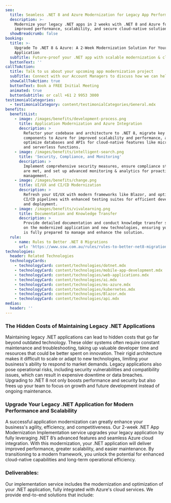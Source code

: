 ```yaml
---
seo:
  title: Seamless .NET 8 and Azure Modernization for Legacy App Performance
  description: >-
    Modernize your legacy .NET apps in 2 weeks with .NET 8 and Azure for
    improved performance, scalability, and secure cloud-native solutions.
  showBreadcrumb: false
booking:
  title: >-
    Upgrade To .NET 8 & Azure: A 2-Week Modernization Solution For Your .NET
    Application
  subTitle: Future-proof your .NET app with scalable modernization & cloud services
  buttonText: ''
callToAction:
  title: Talk to us about your upcoming app modernization project
  subTitle: Connect with our Account Managers to discuss how we can help.
  showCallToAction: true
  buttonText: Book a FREE Initial Meeting
  animated: true
  buttonSubtitle: or call +61 2 9953 3000
testimonialCategories:
  - testimonialCategory: content/testimonialCategories/General.mdx
benefits:
  benefitList:
    - image: /images/benefits/development-process.png
      title: Application Modernization and Azure Integration
      description: >
        Refactor your codebase and architecture to .NET 8, migrate key
        components to Azure for improved scalability and performance, and
        optimize databases and APIs for cloud-native features like microservices
        and serverless functions.
    - image: /images/benefits/intelligent-search.png
      title: 'Security, Compliance, and Monitoring'
      description: >
        Implement comprehensive security measures, ensure compliance standards
        are met, and set up advanced monitoring & analytics for proactive
        management.
    - image: /images/benefits/change.png
      title: UI/UX and CI/CD Modernization
      description: >
        Refresh your UI/UX with modern frameworks like Blazor, and optimize
        CI/CD pipelines with enhanced testing suites for efficient development
        and deployment.
    - image: /images/benefits/vivalearning.png
      title: Documentation and Knowledge Transfer
      description: >
        Provide detailed documentation and conduct knowledge transfer sessions
        on the modernized application and new technologies, ensuring your team
        is fully prepared to manage and enhance the solution.
  rule:
    - name: Rules to Better .NET 8 Migrations
      url: 'https://www.ssw.com.au/rules/rules-to-better-net8-migrations/'
technologies:
  header: Related Technologies
  technologyCards:
    - technologyCard: content/technologies/dotnet.mdx
    - technologyCard: content/technologies/mobile-app-development.mdx
    - technologyCard: content/technologies/web-applications.mdx
    - technologyCard: content/technologies/ai.mdx
    - technologyCard: content/technologies/ms-azure.mdx
    - technologyCard: content/technologies/kubernetes.mdx
    - technologyCard: content/technologies/Blazor.mdx
    - technologyCard: content/technologies/api.mdx
medias:
  header: ''
---
```


### The Hidden Costs of Maintaining Legacy .NET Applications

Maintaining legacy .NET applications can lead to hidden costs that go far beyond outdated technology. These older systems often require constant maintenance and troubleshooting, taking up valuable developer time and resources that could be better spent on innovation. Their rigid architecture makes it difficult to scale or adapt to new technologies, limiting your business's ability to respond to market demands. Legacy applications also pose operational risks, including security vulnerabilities and compatibility issues, which can result in expensive downtime or data breaches. Upgrading to .NET 8 not only boosts performance and security but also frees up your team to focus on growth and future development instead of ongoing maintenance.

### &#x20;Upgrade Your Legacy .NET Application for Modern Performance and Scalability

A successful application modernization can greatly enhance your business's agility, efficiency, and competitiveness. Our 2-week .NET App Modernization Implementation service upgrades your legacy application by fully leveraging .NET 8’s advanced features and seamless Azure cloud integration. With this modernization, your .NET application will deliver improved performance, greater scalability, and easier maintenance. By transitioning to a modern framework, you unlock the potential for enhanced cloud-native capabilities and long-term operational efficiency.

<VideoEmbed url="https://www.youtube.com/watch?v=N9QOoTwOo_U" caption=".NET Migration Services | William Liebenberg | SSW Consulting (3 mins)" duration="" removeMargin={false} />

### Deliverables:

Our implementation service includes the modernization and optimization of your .NET application, fully integrated with Azure's cloud services. We provide end-to-end solutions that include:
